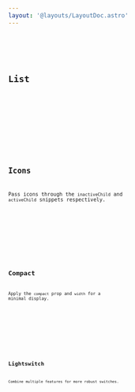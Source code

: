```yaml
---
layout: '@layouts/LayoutDoc.astro'
---
```




<Preview client:load>
	<Fragment slot="preview">
		<Example client:load />
	</Fragment>
	<Fragment slot="code">
		<Code code={ExampleRaw} lang="svelte" />
	</Fragment>
</Preview>

## List

<Preview client:load>
	<Fragment slot="preview">
		<ExampleList client:load />
	</Fragment>
	<Fragment slot="code">
		<Code code={ExampleListRaw} lang="svelte" />
	</Fragment>
</Preview>

## Icons

Pass icons through the `inactiveChild` and `activeChild` snippets respectively.

<Preview client:load>
	<Fragment slot="preview">
		<ExampleIcons client:load />
	</Fragment>
	<Fragment slot="code">
		<Code code={ExampleIconsRaw} lang="svelte" />
	</Fragment>
</Preview>

## Compact

Apply the `compact` prop and `width` for a minimal display.

<Preview client:load>
	<Fragment slot="preview">
		<ExampleCompact client:load />
	</Fragment>
	<Fragment slot="code">
		<Code code={ExampleCompactRaw} lang="svelte" />
	</Fragment>
</Preview>

## Lightswitch

Combine multiple features for more robust switches.

<Preview client:load>
	<Fragment slot="preview">
		<ExampleLightswitch client:load />
	</Fragment>
	<Fragment slot="code">
		<Code code={ExampleLightswitchRaw} lang="svelte" />
	</Fragment>
</Preview>
